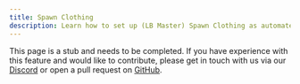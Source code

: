 ```yaml
---
title: Spawn Clothing
description: Learn how to set up (LB Master) Spawn Clothing as automated perks in your web-shop.
---
```


This page is a stub and needs to be completed. If you have experience with this feature and would like to contribute, please get in touch with us via our [Discord](https://discord.gg/mgsm) or open a pull request on [GitHub](https://github.com/Mirasaki-MGSM/docs).